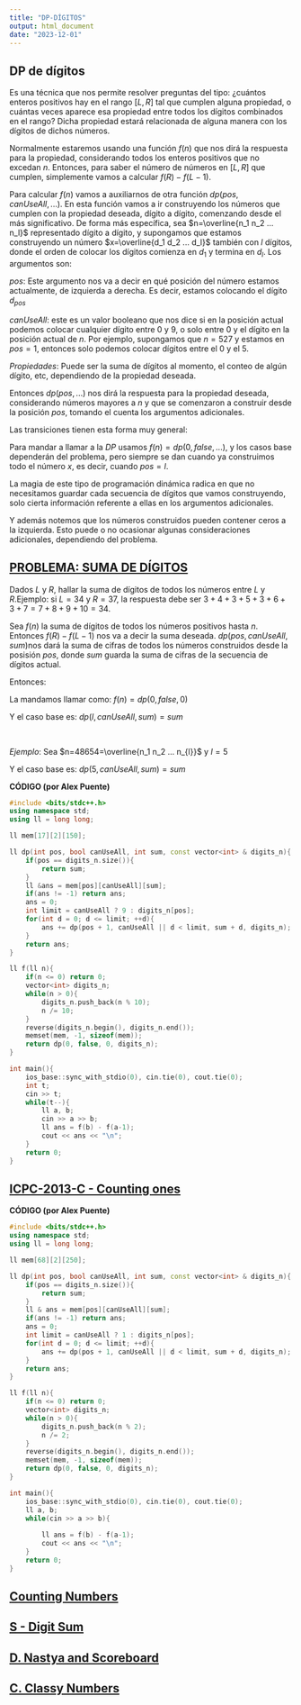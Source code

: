 ```yaml
---
title: "DP-DÍGITOS"
output: html_document
date: "2023-12-01"
---
```


## DP de dígitos

Es una técnica que nos permite resolver preguntas del tipo: ¿cuántos enteros positivos hay en el rango $[L,R]$ tal que cumplen alguna propiedad, o cuántas veces aparece esa propiedad entre todos los dígitos combinados en el rango? Dicha propiedad estará relacionada de alguna manera con los dígitos de dichos números.

Normalmente estaremos usando una función $f(n)$ que nos dirá la respuesta para la propiedad, considerando todos los enteros positivos que no excedan $n$. Entonces, para saber el número de números en $[L,R]$ que cumplen, simplemente vamos a calcular $f(R)-f(L-1)$.

Para calcular $f(n)$ vamos a auxiliarnos de otra función $dp(pos,canUseAll,...)$. En esta función vamos a ir construyendo los números que cumplen con la propiedad deseada, dígito a dígito, comenzando desde el más significativo. De forma más específica, sea $n=\overline{n_1 n_2 ... n_l}$ representado dígito a dígito, y supongamos que estamos construyendo un número $x=\overline{d_1 d_2 ... d_l}$ también con $l$ dígitos, donde el orden de colocar los dígitos comienza en $d_1$ y termina en $d_l$. Los argumentos son:

$pos:$ Este argumento nos va a decir en qué posición del número estamos actualmente, de izquierda a derecha. Es decir, estamos colocando el dígito $d_{pos}$

$canUseAll:$ este es un valor booleano que nos dice si en la posición actual podemos colocar cualquier dígito entre $0$ y $9$, o solo entre $0$ y el dígito en la posición actual de $n$. Por ejemplo, supongamos que $n=527$ y estamos en $pos=1$, entonces solo podemos colocar dígitos entre el $0$ y el $5$.  

$Propiedades:$ Puede ser la suma de dígitos al momento,
el conteo de algún dígito, etc, dependiendo de la propiedad deseada.

Entonces $dp(pos,...)$ nos dirá la respuesta para la propiedad 
deseada, considerando números mayores a $n$ y que se comenzaron
a construir desde la posición $pos$, tomando el cuenta los argumentos adicionales.

Las transiciones tienen esta forma muy general:



\begin{equation*}

limit = 
\begin{cases}
 9  & si  & canUseAll== true\\
n_{pos} & si & canUseAll==false
\end{cases}
\end{equation*}

\begin{equation*}
dp(pos,canUseAll,...)= \sum_{d=0}^{limit}dp(pos+1,canUseAll \hspace{3mm} || \hspace{3mm} d<limit, ...)
\end{equation*}

Para mandar a llamar a la $DP$ usamos $f(n)=dp(0,false,...)$, y los casos base dependerán del problema, pero siempre se dan cuando ya construimos todo el número $x$, es decir, cuando $pos=l$.

La magia de este tipo de programación dinámica radica en 
que no necesitamos guardar cada secuencia de dígitos que vamos construyendo, solo cierta información referente a ellas en los argumentos adicionales.

Y además notemos que los números construidos pueden contener ceros a la izquierda. Esto puede o no ocasionar algunas consideraciones adicionales, dependiendo del problema.

## [PROBLEMA: SUMA DE DÍGITOS](https://www.spoj.com/problems/PR003004/)

Dados $L$ y $R$, hallar la suma de dígitos de todos los números entre $L$ y $R$.Ejemplo: si 
 $L=34$ y $R=37$, la respuesta debe ser $3+4+3+5+3+6+3+7=7+8+9+10=34$.

Sea $f(n)$ la suma de dígitos de todos los números positivos hasta $n$. Entonces $f(R)-f(L-1)$ nos va a decir la suma deseada.
$dp(pos,canUseAll,sum)$nos dará la suma de cifras de todos los números construidos desde la posisión $pos$, donde $sum$ guarda la suma de cifras de la secuencia de dígitos actual.

Entonces:

\begin{equation*}
dp(pos,canUseAll,sum)= \sum_{d=0}^{limit}dp(pos+1,canUseAll \hspace{3mm}  || \hspace{3mm} d<limit, sum+d)
\end{equation*}
La mandamos llamar como: $f(n)=dp(0,false,0)$

Y el caso base es: $dp(l,canUseAll,sum)=sum$

<br>

$Ejemplo:$
Sea $n=48654=\overline{n_1 n_2 ... n_{l}}$  y $l=5$

\begin{equation*}

limit = 
\begin{cases}
 9  & si  & canUseAll== true\\
n_{pos} & si & canUseAll==false
\end{cases}
\end{equation*}

\begin{equation*}
dp(0,false,0)= \sum_{d=0}^{4}dp(1,false \hspace{3mm}  || \hspace{3mm} d<4, sum+d)
\end{equation*}

Y el caso base es: $dp(5,canUseAll,sum)=sum$



<div class="collapsed code-title" type="button" data-toggle="collapse" data-target="#codeExample1" aria-expanded="false" aria-controls="collapseTwo">
<!-- title -->
<i class="fas fa-caret-right"></i> 
<p class="title"><b>CÓDIGO (por Alex Puente)</b></p>
</div>
<div id="codeExample1" class="collapse">

```c++
#include <bits/stdc++.h>
using namespace std;
using ll = long long;

ll mem[17][2][150];

ll dp(int pos, bool canUseAll, int sum, const vector<int> & digits_n){
	if(pos == digits_n.size()){
		return sum;
	}
	ll &ans = mem[pos][canUseAll][sum];
	if(ans != -1) return ans;
	ans = 0;
	int limit = canUseAll ? 9 : digits_n[pos];
	for(int d = 0; d <= limit; ++d){
		ans += dp(pos + 1, canUseAll || d < limit, sum + d, digits_n);
	}
	return ans;
}

ll f(ll n){
	if(n <= 0) return 0;
	vector<int> digits_n;
	while(n > 0){
		digits_n.push_back(n % 10);
		n /= 10;
	}
	reverse(digits_n.begin(), digits_n.end());
	memset(mem, -1, sizeof(mem));
	return dp(0, false, 0, digits_n);
}

int main(){
	ios_base::sync_with_stdio(0), cin.tie(0), cout.tie(0);
	int t;
	cin >> t;
	while(t--){
		ll a, b;
		cin >> a >> b;
		ll ans = f(b) - f(a-1);
		cout << ans << "\n";
	}
	return 0;
}
```
</div>

## [ICPC-2013-C - Counting ones](https://matcomgrader.com/problem/9306/counting-ones/)
<div class="collapsed code-title" type="button" data-toggle="collapse" data-target="#codeExample2" aria-expanded="false" aria-controls="collapseTwo">
<!-- title -->
<i class="fas fa-caret-right"></i> 
<p class="title"><b>CÓDIGO (por Alex Puente)</b></p>
</div>
<div id="codeExample2" class="collapse">

```c++
#include <bits/stdc++.h>
using namespace std;
using ll = long long;

ll mem[68][2][250];

ll dp(int pos, bool canUseAll, int sum, const vector<int> & digits_n){
	if(pos == digits_n.size()){
		return sum;
	}
	ll & ans = mem[pos][canUseAll][sum];
	if(ans != -1) return ans;
	ans = 0;
	int limit = canUseAll ? 1 : digits_n[pos];
	for(int d = 0; d <= limit; ++d){
		ans += dp(pos + 1, canUseAll || d < limit, sum + d, digits_n);
	}
	return ans;
}

ll f(ll n){
	if(n <= 0) return 0;
	vector<int> digits_n;
	while(n > 0){
		digits_n.push_back(n % 2);
		n /= 2;
	}
	reverse(digits_n.begin(), digits_n.end());
	memset(mem, -1, sizeof(mem));
	return dp(0, false, 0, digits_n);
}

int main(){
	ios_base::sync_with_stdio(0), cin.tie(0), cout.tie(0);
	ll a, b;
	while(cin >> a >> b){		
	
		ll ans = f(b) - f(a-1);
		cout << ans << "\n";
	}
	return 0;
}
```
</div>
## [Counting Numbers](https://cses.fi/problemset/task/2220)
## [S - Digit Sum](https://atcoder.jp/contests/dp/tasks/dp_s)
## [D. Nastya and Scoreboard](https://codeforces.com/contest/1341/problem/D)
## [C. Classy Numbers](https://codeforces.com/contest/1036/problem/C)


